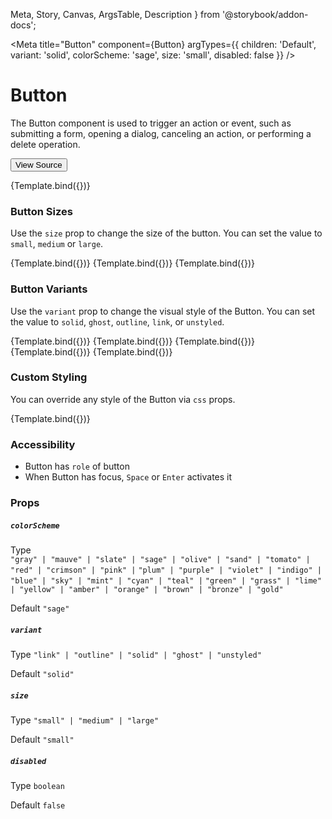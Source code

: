   Meta,
  Story,
  Canvas,
  ArgsTable,
  Description
} from '@storybook/addon-docs';


<Meta
  title="Button"
  component={Button}
  argTypes={{
    children: 'Default',
    variant: 'solid',
    colorScheme: 'sage',
    size: 'small',
    disabled: false
  }}
/>

# Button

The Button component is used to trigger an action or event, such as submitting a form, opening a dialog, canceling an action, or performing a delete operation.

[<Button size='medium'>View Source</Button>](https://github.com/smurph7/stitch-ui/blob/main/src/components/Button/Button.tsx)


<Canvas>
  <Story
    name="Default"
    args={{
      children: 'Default'
    }}
  >
    {Template.bind({})}
  </Story>
</Canvas>

<ArgsTable story="Default" />

### Button Sizes

Use the `size` prop to change the size of the button. You can set the value to `small`, `medium` or `large`.

<Canvas>
  <Story
    name="Small"
    args={{
      children: 'Small',
      colorScheme: 'green'
    }}
  >
    {Template.bind({})}
  </Story>
  <Story
    name="Medium"
    args={{
      children: 'Medium',
      variant: 'solid',
      colorScheme: 'green',
      size: 'medium',
      disabled: false
    }}
  >
    {Template.bind({})}
  </Story>
  <Story
    name="Large"
    args={{
      children: 'Large',
      variant: 'solid',
      colorScheme: 'green',
      size: 'large',
      disabled: false
    }}
  >
    {Template.bind({})}
  </Story>
</Canvas>

### Button Variants

Use the `variant` prop to change the visual style of the Button. You can set the value to `solid`, `ghost`, `outline`, `link`, or `unstyled`.

<Canvas>
  <Story
    name="Solid"
    args={{
      children: 'Solid',
      variant: 'solid',
      colorScheme: 'blue',
      size: 'medium',
      disabled: false
    }}
  >
    {Template.bind({})}
  </Story>
  <Story
    name="Outline"
    args={{
      children: 'Outline',
      variant: 'outline',
      colorScheme: 'blue',
      size: 'medium',
      disabled: false
    }}
  >
    {Template.bind({})}
  </Story>
  <Story
    name="Ghost"
    args={{
      children: 'Ghost',
      variant: 'ghost',
      colorScheme: 'blue',
      size: 'medium',
      disabled: false
    }}
  >
    {Template.bind({})}
  </Story>
  <Story
    name="Link"
    args={{
      children: 'Link',
      variant: 'link',
      colorScheme: 'blue',
      size: 'medium',
      disabled: false
    }}
  >
    {Template.bind({})}
  </Story>
  <Story
    name="Unstyled"
    args={{
      children: 'Unstyled',
      variant: 'unstyled',
      colorScheme: 'blue',
      size: 'medium',
      disabled: false
    }}
  >
    {Template.bind({})}
  </Story>
</Canvas>

### Custom Styling

You can override any style of the Button via `css` props.

<Canvas>
  <Story
    name="Custom CSS"
    args={{
      children: 'Custom CSS',
      size: 'medium',
      css: {
        backgroundColor: '$green11',
        color: 'white',
        borderRadius: '$round',
        '&:hover': { backgroundColor: '$red11' }
      }
    }}
  >
    {Template.bind({})}
  </Story>
</Canvas>

### Accessibility

- Button has `role` of button
- When Button has focus, `Space` or `Enter` activates it

### Props

##### `colorScheme`

Type  
`"gray" | "mauve" | "slate" | "sage" | "olive" | "sand" | "tomato" | "red" | "crimson" | "pink" |`
`"plum" | "purple" | "violet" | "indigo" | "blue" | "sky" | "mint" | "cyan" | "teal" |`
`"green" | "grass" | "lime" | "yellow" | "amber" | "orange" | "brown" | "bronze" | "gold"`

Default `"sage"`

##### `variant`

Type `"link" | "outline" | "solid" | "ghost" | "unstyled"`

Default `"solid"`

##### `size`

Type `"small" | "medium" | "large"`

Default `"small"`

##### `disabled`

Type `boolean`

Default `false`
